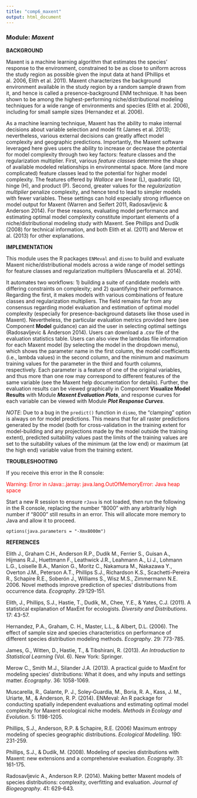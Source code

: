 ```yaml
---
title: "comp6_maxent"
output: html_document
---
```


### **Module:** ***Maxent***

**BACKGROUND**

Maxent is a machine learning algorithm that estimates the species’ response to the environment, constrained to be as close to uniform across the study region as possible given the input data at hand (Phillips et al. 2006, Elith et al. 2011). Maxent characterizes the background environment available in the study region by a random sample drawn from it, and hence is called a presence-background ENM technique. It has been shown to be among the highest-performing niche/distributional modeling techniques for a wide range of environments and species (Elith et al. 2006), including for small sample sizes (Hernandez et al. 2006).

As a machine learning technique, Maxent has the ability to make internal decisions about variable selection and model fit (James et al. 2013); nevertheless, various external decisions can greatly affect model complexity and geographic predictions. Importantly, the Maxent software leveraged here gives users the ability to increase or decrease the potential for model complexity through two key factors: feature classes and the regularization multiplier. First, various *feature classes* determine the shape of available modeled relationships in environmental space.  More (and more complicated) feature classes lead to the potential for higher model complexity. The features offered by *Wallace* are linear (L), quadratic (Q), hinge (H), and product (P). Second, greater values for the *regularization multiplier* penalize complexity, and hence tend to lead to simpler models with fewer variables. These settings can hold especially strong influence on model output for Maxent (Warren and Seifert 2011, Radosavljevic & Anderson 2014). For these reasons, evaluating model performance and estimating optimal model complexity constitute important elements of a niche/distributional modeling study with Maxent. See Phillips and Dudík (2008) for technical information, and both Elith et al. (2011) and Merow et al. (2013) for other explanations.

**IMPLEMENTATION** 

This module uses the R packages `ENMeval` and `dismo` to build and evaluate Maxent niche/distributional models across a wide range of model settings for feature classes and regularization multipliers (Muscarella et al. 2014).

It automates two workflows: 1) building a suite of candidate models with differing constraints on complexity; and 2) quantifying their performance. Regarding the first, it makes models with various combinations of feature classes and regularization multipliers. The field remains far from any consensus regarding model evaluation and estimation of optimal model complexity (especially for presence-background datasets like those used in Maxent). Nevertheless, the particular evaluation metrics provided here (see Component **Model** guidance) can aid the user in selecting optimal settings (Radosavljevic & Anderson 2014). Users can download a .csv file of the evaluation statistics table. Users can also view the lambdas file information for each Maxent model (by selecting the model in the dropdown menu), which shows the parameter name in the first column, the model coefficients (i.e., lambda values) in the second column, and the minimum and maximum training values for the parameter in the third and fourth columns, respectively. Each parameter is a feature of one of the original variables, and thus more than one row may correspond to different features of the same variable (see the Maxent help documentation for details). Further, the evaluation results can be viewed graphically in Component **Visualize Model Results** with Module ***Maxent Evaluation Plots***, and response curves for each variable can be viewed with Module ***Plot Response Curves***. 

*NOTE*: Due to a bug in the `predict()` function in `dismo`, the "clamping" option is always on for model predictions. This means that for all raster predictions generated by the model (both for cross-validation in the training extent for model-building and any projections made by the model outside the training extent), predicted suitability values past the limits of the training values are set to the suitability values of the minimum (at the low end) or maximum (at the high end) variable value from the training extent.

**TROUBLESHOOTING**

If you receive this error in the R console:

<font color='red'>Warning: Error in rJava::.jarray: java.lang.OutOfMemoryError: Java heap space</font>

Start a new R session to ensure `rJava` is not loaded, then run the following in the R console, replacing the number "8000" with any arbitrarily high number if "8000" still results in an error. This will allocate more memory to Java and allow it to proceed.

`options(java.parameters = "-Xmx8000m")`

**REFERENCES**

Elith J., Graham C.H., Anderson R.P., Dudík M., Ferrier S., Guisan A., Hijmans R.J., Huettmann F., Leathwick J.R., Leahmann A., Li J., Lohmann L.G., Loiselle B.A., Manion G., Moritz C., Nakamura M., Nakazawa Y., Overton J.M., Peterson A.T., Phillips S.J., Richardson K.S., Scachetti-Pereira R., Schapire R.E., Soberón J., Williams S., Wisz M.S., Zimmermann N.E. 2006. Novel methods improve prediction of species’ distributions from occurrence data. *Ecography*. 29:129-151.

Elith, J., Phillips, S.J., Hastie, T., Dudík, M., Chee, Y.E., & Yates, C.J. (2011). A statistical explanation of MaxEnt for ecologists. *Diversity and Distributions*. 17: 43-57.

Hernandez, P.A., Graham, C. H., Master, L.L., & Albert, D.L. (2006). The effect of sample size and species characteristics on performance of different species distribution modeling methods. *Ecography*. 29: 773-785.

James, G., Witten, D., Hastie, T., & Tibshirani, R. (2013). *An Introduction to Statistical Learning* (Vol. 6). New York: Springer.

Merow C., Smith M.J., Silander J.A. (2013). A practical guide to MaxEnt for modeling species’ distributions: What it does, and why inputs and settings matter. *Ecography*. 36: 1058-1069.

Muscarella, R., Galante, P. J., Soley‐Guardia, M., Boria, R. A., Kass, J. M., Uriarte, M., & Anderson, R. P. (2014). ENMeval: An R package for conducting spatially independent evaluations and estimating optimal model complexity for Maxent ecological niche models. *Methods in Ecology and Evolution*. 5: 1198-1205.

Phillips, S.J., Anderson, R.P. & Schapire, R.E. (2006) Maximum entropy modeling of species geographic distributions. *Ecological Modelling*. 190: 231-259.

Phillips, S.J., & Dudík, M. (2008). Modeling of species distributions with Maxent: new extensions and a comprehensive evaluation. *Ecography*. 31: 161-175.

Radosavljevic A., Anderson R.P. (2014). Making better Maxent models of species distributions: complexity, overfitting and evaluation. *Journal of Biogeography*. 41: 629-643.

